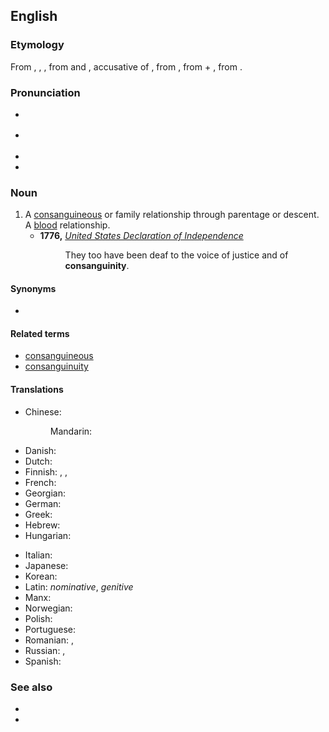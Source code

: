 ==English==
{{wikipedia}}

===Etymology===
From {{inh|en|enm|consanguinytee}}, {{m|enm|consanguinite}}, {{m|enm|consanguinyte}}, from {{der|en|fro|consanguinité}} and {{der|en|la|cōnsanguinitātem}}, accusative of {{der|en|la|cōnsanguinitās}}, from {{m|la|cōnsanguineus}}, from {{der|en|la|com-|t=together}} + {{m|la|sanguineus|t=of or pertaining to blood}}, from {{der|en|la|sanguis|t=blood}}.

===Pronunciation===
* {{a|RP}} {{IPA|en|/kɒnsaŋˈɡwɪnɪti/|/kɒnsaŋˈɡwɪnəti/}}
* {{a|GA}} {{IPA|en|/kɑnsæŋˈɡwɪnɪti/|/kɑnsæŋˈɡwɪnəti/}}
* {{IPA|en|/kɑnsæŋˈɡwɪnɪti/}}
* {{audio|en|en-us-consanguinity.ogg|Audio (US)}}

===Noun===
{{en-noun|~|consanguinities}}

# A [[consanguineous]] or family relationship through parentage or descent. A [[blood]] relationship.
#* '''1776,''' ''[[w:United States Declaration of Independence|United States Declaration of Independence]]''
#*: They too have been deaf to the voice of justice and of '''consanguinity'''.

====Synonyms====
* {{l|en|same-bloodedness}}

====Related terms====
* [[consanguineous]]
* [[consanguinuity]]

====Translations====
{{trans-top|a blood relationship}}
* Chinese:
*: Mandarin: {{t+|cmn|同族|tr=tóngzú|sc=Hans}}
* Danish: {{t|da|konsangvinitet}}
* Dutch: {{t+|nl|bloedverwantschap|f}}
* Finnish: {{t+|fi|verisukulaisuus}}, {{t|fi|veriheimolaisuus}}, {{t|fi|veriveljeys}}
* French: {{t+|fr|consanguinité|f}}
* Georgian: {{t|ka|სისხლით ნათესაობა}}
* German: {{t+|de|Blutsverwandtschaft|f}}
* Greek: {{t|el|συγγένεια εξ αίματος}}
* Hebrew: {{t|he|קרבת-דם|tr=qirvat-dam|sc=Hebr}}
* Hungarian: {{t+|hu|vérrokonság}}
{{trans-mid}}
* Italian: {{t|it|consanguinità}}
* Japanese: {{t+|ja|血族|tr=けつぞく, ketsuzoku|sc=Jpan}}
* Korean: {{t+|ko|동족}}
* Latin: {{t|la|cōnsanguinitās|f}} ''nominative'', {{t|la|cōnsanguinitātis}} ''genitive''
* Manx: {{t|gv|mooinjerys folley|m}}
* Norwegian: {{t|no|konsangvinitet|m}}
* Polish: {{t+|pl|pokrewieństwo|n}}
* Portuguese: {{t+|pt|consanguinidade}}
* Romanian: {{t+|ro|consangvinitate|f}}, {{t|ro|consanguinitate|f}}
* Russian: {{t|ru|[[кровный|кро́вные]] [[у́зы]]|f-p}}, {{t|ru|[[кровный|кро́вное]] [[родство́]]|n}}
* Spanish: {{t|es|consanguinidad|f}}
{{trans-bottom}}

===See also===
* {{l|en|affinity}}
* {{l|en|incest}}